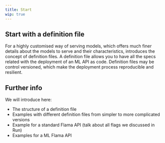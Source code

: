 ```yaml
---
title: Start
wip: true
---
```


## Start with a definition file

For a highly customised way of serving models, which offers much finer details about the models to serve and their
characteristics, <FlamaName /> introduces the concept of definition files. A definition file allows you to have all the
specs related with the deployment of an ML API as code. Definition files may be control versioned, which make the
deployment process reproducible and resilient.

## Further info

We will introduce here:

- The structure of a definition file
- Examples with different definition files from simpler to more complicated versions
- Example for a standard Flama API (talk about all flags we discussed in Run)
- Examples for a ML Flama API

